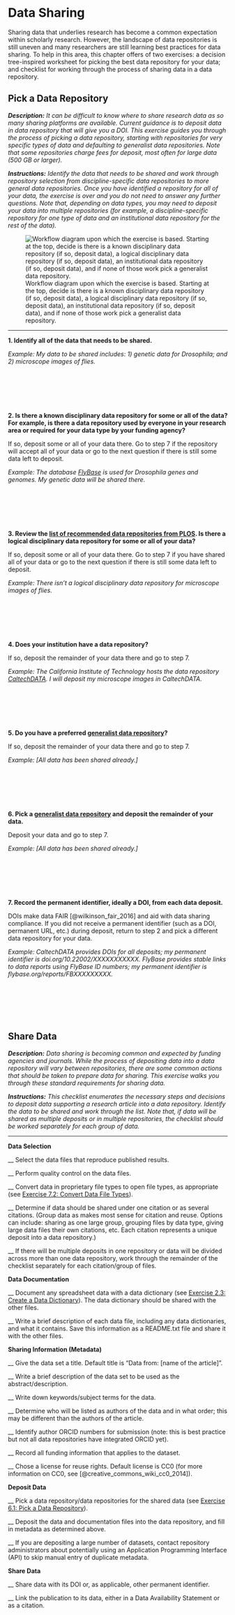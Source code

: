 # Data Sharing

Sharing data that underlies research has become a common expectation within scholarly research. However, the landscape of data repositories is still uneven and many researchers are still learning best practices for data sharing. To help in this area, this chapter offers of two exercises: a decision tree-inspired worksheet for picking the best data repository for your data; and checklist for working through the process of sharing data in a data repository.

## Pick a Data Repository {#data-repository}

***Description:*** *It can be difficult to know where to share research data as so many sharing platforms are available. Current guidance is to deposit data in data repository that will give you a DOI. This exercise guides you through the process of picking a data repository, starting with repositories for very specific types of data and defaulting to generalist data repositories. Note that some repositories charge fees for deposit, most often for large data (500 GB or larger).*

***Instructions:*** *Identify the data that needs to be shared and work through repository selection from discipline-specific data repositories to more general data repositories. Once you have identified a repository for all of your data, the exercise is over and you do not need to answer any further questions. Note that, depending on data types, you may need to deposit your data into multiple repositories (for example, a discipline-specific repository for one type of data and an institutional data repository for the rest of the data).*

![Workflow diagram upon which the exercise is based. Starting at the top, decide is there is a known disciplinary data repository (if so, deposit data), a logical disciplinary data repository (if so, deposit data), an institutional data repository (if so, deposit data), and if none of those work pick a generalist data repository.](images/06_Repository.jpg)

---

**1. Identify all of the data that needs to be shared.**

*Example: My data to be shared includes: 1) genetic data for Drosophila; and 2) microscope images of flies.*

&nbsp;

&nbsp;

&nbsp;

**2. Is there a known disciplinary data repository for some or all of the data? For example, is there a data repository used by everyone in your research area or required for your data type by your funding agency?**

If so, deposit some or all of your data there. Go to step 7 if the repository will accept all of your data or go to the next question if there is still some data left to deposit.

*Example: The database [FlyBase](http://flybase.org/) is used for Drosophila genes and genomes. My genetic data will be shared there.*

&nbsp;

&nbsp;

&nbsp;

**3. Review the [list of recommended data repositories from PLOS](https://journals.plos.org/plosone/s/recommended-repositories). Is there a logical disciplinary data repository for some or all of your data?**

If so, deposit some or all of your data there. Go to step 7 if you have shared all of your data or go to the next question if there is still some data left to deposit.

*Example: There isn't a logical disciplinary data repository for microscope images of flies.*

&nbsp;

&nbsp;

&nbsp;

**4. Does your institution have a data repository?**

If so, deposit the remainder of your data there and go to step 7.

*Example: The California Institute of Technology hosts the data repository [CaltechDATA](https://data.caltech.edu/). I will deposit my microscope images in CaltechDATA.*

&nbsp;

&nbsp;

&nbsp;

**5. Do you have a preferred [generalist data repository](https://sharing.nih.gov/data-management-and-sharing-policy/sharing-scientific-data/generalist-repositories)?**

If so, deposit the remainder of your data there and go to step 7.

*Example: [All data has been shared already.]*

&nbsp;

&nbsp;

&nbsp;

**6. Pick a [generalist data repository](https://sharing.nih.gov/data-management-and-sharing-policy/sharing-scientific-data/generalist-repositories) and deposit the remainder of your data.**

Deposit your data and go to step 7.

*Example: [All data has been shared already.]*

&nbsp;

&nbsp;

&nbsp;

**7. Record the permanent identifier, ideally a DOI, from each data deposit.**

DOIs make data FAIR [@wilkinson_fair_2016] and aid with data sharing compliance. If you did not receive a permanent identifier (such as a DOI, permanent URL, etc.) during deposit, return to step 2 and pick a different data repository for your data.

*Example: CaltechDATA provides DOIs for all deposits; my permanent identifier is doi.org/10.22002/XXXXXXXXXXX. FlyBase provides stable links to data reports using FlyBase ID numbers; my permanent identifier is flybase.org/reports/FBXXXXXXXXX.*

&nbsp;

&nbsp;

&nbsp;



## Share Data {#share-data}

***Description:*** *Data sharing is becoming common and expected by funding agencies and journals. While the process of depositing data into a data repository will vary between repositories, there are some common actions that should be taken to prepare data for sharing. This exercise walks you through these standard requirements for sharing data.*

***Instructions:*** *This checklist enumerates the necessary steps and decisions to deposit data supporting a research article into a data repository. Identify the data to be shared and work through the list. Note that, if data will be shared as multiple deposits or in multiple repositories, the checklist should be worked separately for each group of data.*

---

**Data Selection**

\_\_ Select the data files that reproduce published results.

\_\_ Perform quality control on the data files.

\_\_ Convert data in proprietary file types to open file types, as appropriate (see [Exercise 7.2: Convert Data File Types](#file-type)).

\_\_ Determine if data should be shared under one citation or as several citations. (Group data as makes most sense for citation and reuse. Options can include: sharing as one large group, grouping files by data type, giving large data files their own citations, etc. Each citation represents a unique deposit into a data repository.)

\_\_ If there will be multiple deposits in one repository or data will be divided across more than one data repository, work through the remainder of the checklist separately for each citation/group of files.

**Data Documentation**

\_\_ Document any spreadsheet data with a data dictionary (see [Exercise 2.3: Create a Data Dictionary](#data-dictionary)). The data dictionary should be shared with the other files.

\_\_ Write a brief description of each data file, including any data dictionaries, and what it contains. Save this information as a README.txt file and share it with the other files.

**Sharing Information (Metadata)**

\_\_ Give the data set a title. Default title is “Data from: [name of the article]”.

\_\_ Write a brief description of the data set to be used as the abstract/description.

\_\_ Write down keywords/subject terms for the data.

\_\_ Determine who will be listed as authors of the data and in what order; this may be different than the authors of the article.

\_\_ Identify author ORCID numbers for submission (note: this is best practice but not all data repositories have integrated ORCID yet).

\_\_ Record all funding information that applies to the dataset.

\_\_ Chose a license for reuse rights. Default license is CC0 (for more information on CC0, see [@creative_commons_wiki_cc0_2014]).

**Deposit Data**

\_\_ Pick a data repository/data repositories for the shared data (see [Exercise 6.1: Pick a Data Repository](#data-repository)).

\_\_ Deposit the data and documentation files into the data repository, and fill in metadata as determined above.

\_\_ If you are depositing a large number of datasets, contact repository administrators about potentially using an Application Programming Interface (API) to skip manual entry of duplicate metadata.

**Share Data**

\_\_ Share data with its DOI or, as applicable, other permanent identifier.

\_\_ Link the publication to its data, either in a Data Availability Statement or as a citation.
